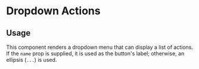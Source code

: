 

<Meta of={DropdownActionsStories} />

# Dropdown Actions

## Usage

This component renders a dropdown menu that can display a list of actions. If the `name` prop is supplied, it is used as the button's label; otherwise, an ellipsis (`...`) is used.

<Primary />
<Controls />
<Stories />

